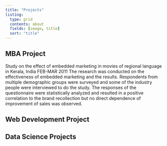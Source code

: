 ```yaml
---
title: "Projects"
listing:
  type: grid
  contents: about
  fields: [image, title]
  sort: "title"
---
```

## **MBA Project**
 Study on the effect of embedded marketing in movies of regional language
in Kerala, India FEB-MAR 2011 The research was conducted on the
effectiveness of embedded marketing and the results. Respondents from
multiple demographic groups were surveyed and some of the industry
people were interviewed to do the study. The responses of the
questionnaire were statistically analyzed and resulted in a positive
correlation to the brand recollection but no direct dependence of
improvement of sales was observed.
 
## **Web Development Project**
 
## **Data Science Projects**
